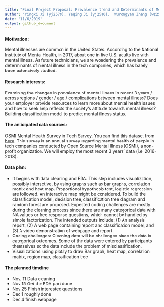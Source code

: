 ```yaml
---
title: "Final Project Proposal: Prevalence trend and Determinants of Mental Illness in Tech Company"
author: "Yingxi Ji (yj2579), Yeqing Ji (yj2580),  Wurongyan Zhang (wz2507), Yiling Yang (yy3018), Yanni Wang (yw3439)"
date: "11/6/2019"
output: github_document
---
```

#### Motivation: 
Mental illnesses are common in the United States. According to the National Institute of Mental Health,  in 2017, about one in five U.S. adults live with mental illness. As future technicians, we are wondering the prevalence and determinants of mental illness in the tech companies, which has barely been extensively studied.

#### Research interests:
Examining the changes in prevalence of mental illness in recent 3 years / across regions / gender / age / complications between mental illness?
Does your employer provide resources to learn more about mental health issues and how to seek help reflects the society’s attitude towards mental illness?
Building classification model to predict mental illness status.

#### The anticipated data sources:
OSMI Mental Health Survey in Tech Survey. You can find this dataset from [here](https://osmihelp.org/research). This survey is an annual survey regarding mental health of people in tech companies conducted by Open Source Mental Illness (OSMI),  a non-profit organization. We will employ the most recent 3 years’ data (i.e. 2016-2018).

#### Data plan: 
- It begins with data cleaning and EDA. This step includes visualization, possibly interactive, by using graphs such as bar graphs, correlation matrix and heat map. Proportional hypothesis test, logistic regression are followed. An interactive map might be considered. To build the classification model, decision tree, classification tree diagram and random forest are proposed. Expected coding challenges are mostly during the cleaning process since there are many categorical data with NA values or free response questions, which cannot be handled by simple factorization. The intended outputs include: (1) An analysis report, (2) A web page containing report and classification model, and (3) A video demonstration of webpage and report.
- Coding challenges: Cleaning data will be challenges since the data is categorical outcomes.
Some of the data were entered by participants themselves so the data include the problem of misclassification.
- Visualizations: using plot.ly to draw Bar graph, heat map, correlation matrix, region map, classification tree

#### The planned timeline
- Nov. 11 Data cleaning 
- Nov 15 Get the EDA part done
- Nov 25 Finish interested questions 
- Dec 1 roughly done
- Dec 4 finish webpage
